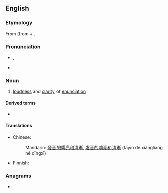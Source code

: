 ==English==

===Etymology===
From {{etyl|grc|en}} {{m|grc|λαμπρόφωνος||clear-voiced}} (from {{m|grc|λαμπρός||clear, distinct}} + {{m|grc|φωνή||sound}} {{suffix|en||y}}.

===Pronunciation===
* {{a|GenAm}} {{enPR|lăm-prŏf'-ə-nē}}, {{IPA|en|/læm.ˈpɹɑf.ə.ni/}}
* {{a|RP}} {{IPA|en|/læm.ˈpɹɒf.ə.ni/}}

===Noun===
{{en-noun|-}}

# [[loudness]] and [[clarity]] of [[enunciation]]

====Derived terms====
* {{l|en|lamprophonic}}

====Translations====
{{trans-top|loudness and clarity of enunciation}}
* Chinese:
*: Mandarin: [[發音]][[的]][[響亮]][[和]][[清晰]], [[发音]][[的]][[响亮]][[和]][[清晰]] (fāyīn de xiǎngliàng hé qīngxī)
{{trans-mid}}
* Finnish: {{t+|fi|kuuluvuus}}
{{trans-bottom}}

===Anagrams===
* {{anagrams|en|a=ahlmnooppry|palynomorph}}